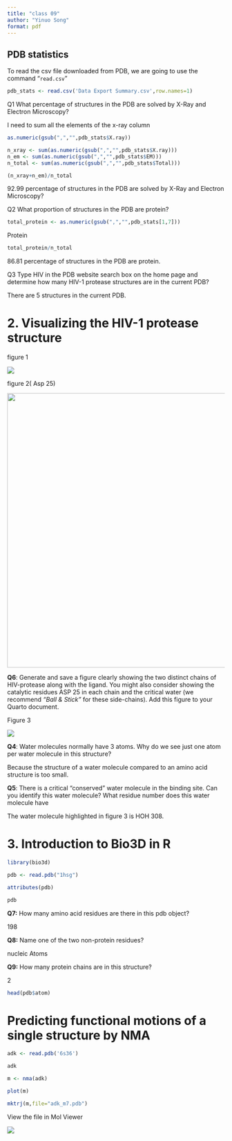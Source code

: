 ```yaml
---
title: "class 09"
author: "Yinuo Song"
format: pdf
---
```


## PDB statistics

To read the csv file downloaded from PDB, we are going to use the command "`read.csv`"

```r
pdb_stats <- read.csv('Data Export Summary.csv',row.names=1)
```

Q1 What percentage of structures in the PDB are solved by X-Ray and Electron Microscopy?

I need to sum all the elements of the x-ray column

```r
as.numeric(gsub(",","",pdb_stats$X.ray))
```

```r
n_xray <- sum(as.numeric(gsub(",","",pdb_stats$X.ray)))
n_em <- sum(as.numeric(gsub(",","",pdb_stats$EM)))
n_total <- sum(as.numeric(gsub(",","",pdb_stats$Total)))
```

```r
(n_xray+n_em)/n_total

```

92.99 percentage of structures in the PDB are solved by X-Ray and Electron Microscopy?

Q2 What proportion of structures in the PDB are protein?

```r
total_protein <- as.numeric(gsub(",","",pdb_stats[1,7]))
```

Protein

```r
total_protein/n_total
```

86.81 percentage of structures in the PDB are protein.

Q3 Type HIV in the PDB website search box on the home page and determine how many HIV-1 protease structures are in the current PDB?

There are 5 structures in the current PDB.

# 2. Visualizing the HIV-1 protease structure

figure 1

![](1HSG.png)

figure 2( Asp 25)

![](images/1HSG%20(1).png){width="635"}

**Q6**: Generate and save a figure clearly showing the two distinct chains of HIV-protease along with the ligand. You might also consider showing the catalytic residues ASP 25 in each chain and the critical water (we recommend *"Ball & Stick"* for these side-chains). Add this figure to your Quarto document.

Figure 3

![](images/1HSG%20(2).png)

**Q4**: Water molecules normally have 3 atoms. Why do we see just one atom per water molecule in this structure?

Because the structure of a water molecule compared to an amino acid structure is too small.

**Q5**: There is a critical "conserved" water molecule in the binding site. Can you identify this water molecule? What residue number does this water molecule have

The water molecule highlighted in figure 3 is HOH 308.

# 3. Introduction to Bio3D in R

```r
library(bio3d)
```

```r
pdb <- read.pdb("1hsg")
```

```r
attributes(pdb)
```

```r
pdb
```

**Q7:** How many amino acid residues are there in this pdb object?

198

**Q8:** Name one of the two non-protein residues?

nucleic Atoms

**Q9:** How many protein chains are in this structure?

2

```r
head(pdb$atom)
```

# Predicting functional motions of a single structure by NMA

```r
adk <- read.pdb('6s36')
```

```r
adk

```

```r
m <- nma(adk)
```

```r
plot(m)
```

```r
mktrj(m,file="adk_m7.pdb")
```

View the file in Mol Viewer

![](6S36-ADK_M7.PDB.png)
